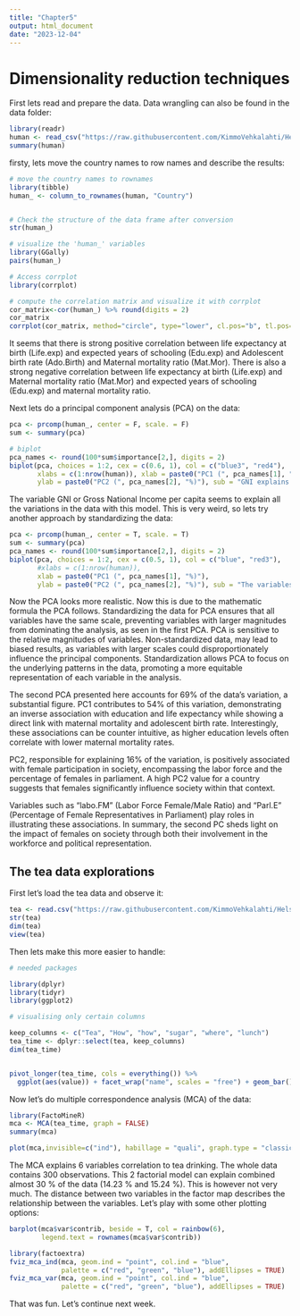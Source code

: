 ```yaml
---
title: "Chapter5"
output: html_document
date: "2023-12-04"
---
```



# Dimensionality reduction techniques

First lets read and prepare the data. Data wrangling can also be found in the data folder:

```r
library(readr)
human <- read_csv("https://raw.githubusercontent.com/KimmoVehkalahti/Helsinki-Open-Data-Science/master/datasets/human2.csv", show_col_types = FALSE)
summary(human)

```


firsty, lets move the country names to row names and describe the results:

```r

# move the country names to rownames
library(tibble)
human_ <- column_to_rownames(human, "Country")


# Check the structure of the data frame after conversion
str(human_)

# visualize the 'human_' variables
library(GGally)
pairs(human_)

# Access corrplot
library(corrplot)

# compute the correlation matrix and visualize it with corrplot
cor_matrix<-cor(human_) %>% round(digits = 2)
cor_matrix
corrplot(cor_matrix, method="circle", type="lower", cl.pos="b", tl.pos="d", tl.cex = 0.6)

```

It seems that there is strong positive correlation between life expectancy at birth (Life.exp) and expected years of schooling (Edu.exp) and Adolescent birth rate (Ado.Birth) and Maternal mortality ratio (Mat.Mor). There is also a strong negative correlation between life expectancy at birth (Life.exp) and Maternal mortality ratio (Mat.Mor) and expected years of schooling (Edu.exp) and maternal mortality ratio.


Next lets do a principal component analysis (PCA) on the data:


```r
pca <- prcomp(human_, center = F, scale. = F)
sum <- summary(pca)

# biplot
pca_names <- round(100*sum$importance[2,], digits = 2)
biplot(pca, choices = 1:2, cex = c(0.6, 1), col = c("blue3", "red4"),
       xlabs = c(1:nrow(human)), xlab = paste0("PC1 (", pca_names[1], "%)"),
       ylab = paste0("PC2 (", pca_names[2], "%)"), sub = "GNI explains nearly all the variations" )

```

The variable GNI or Gross National Income per capita seems to explain all the variations in the data with this model. This is very weird, so lets try another approach by standardizing the data:


```r

pca <- prcomp(human_, center = T, scale. = T)
sum <- summary(pca)
pca_names <- round(100*sum$importance[2,], digits = 2)
biplot(pca, choices = 1:2, cex = c(0.5, 1), col = c("blue", "red3"),
       #xlabs = c(1:nrow(human)),
       xlab = paste0("PC1 (", pca_names[1], "%)"),
       ylab = paste0("PC2 (", pca_names[2], "%)"), sub = "The variables in red on the left and right side of the plot are causing the majority of the variation")
```

Now the PCA looks more realistic. Now this is due to the mathematic formula the PCA follows. Standardizing the data for PCA ensures that all variables have the same scale, preventing variables with larger magnitudes from dominating the analysis, as seen in the first PCA. PCA is sensitive to the relative magnitudes of variables. Non-standardized data, may lead to biased results, as variables with larger scales could disproportionately influence the principal components. Standardization allows PCA to focus on the underlying patterns in the data, promoting a more equitable representation of each variable in the analysis.


The second PCA presented here accounts for 69% of the data's variation, a substantial figure. PC1 contributes to 54% of this variation, demonstrating an inverse association with education and life expectancy while showing a direct link with maternal mortality and adolescent birth rate. Interestingly, these associations can be counter intuitive, as higher education levels often correlate with lower maternal mortality rates.

PC2, responsible for explaining 16% of the variation, is positively associated with female participation in society, encompassing the labor force and the percentage of females in parliament. A high PC2 value for a country suggests that females significantly influence society within that context.

Variables such as "labo.FM" (Labor Force Female/Male Ratio) and "Parl.E" (Percentage of Female Representatives in Parliament) play roles in illustrating these associations. In summary, the second PC sheds light on the impact of females on society through both their involvement in the workforce and political representation.

## The tea data explorations


First let's load the tea data and observe it:

```r
tea <- read.csv("https://raw.githubusercontent.com/KimmoVehkalahti/Helsinki-Open-Data-Science/master/datasets/tea.csv", stringsAsFactors = TRUE)
str(tea)
dim(tea)
view(tea)
```
Then lets make this more easier to handle:

```r

# needed packages

library(dplyr)
library(tidyr)
library(ggplot2)

# visualising only certain columns

keep_columns <- c("Tea", "How", "how", "sugar", "where", "lunch")
tea_time <- dplyr::select(tea, keep_columns)
dim(tea_time)


pivot_longer(tea_time, cols = everything()) %>% 
  ggplot(aes(value)) + facet_wrap("name", scales = "free") + geom_bar() + theme(axis.text.x = element_text(angle = 45, hjust = 1, size = 8))

```
Now let's do multiple correspondence analysis (MCA) of the data:

```r
library(FactoMineR)
mca <- MCA(tea_time, graph = FALSE)
summary(mca)

plot(mca,invisible=c("ind"), habillage = "quali", graph.type = "classic")
```

The MCA explains 6 variables correlation to tea drinking. The whole data contains 300 observations. This 2 factorial model can explain combined almost 30 % of the data (14.23 % and 15.24 %). This is however not very much. The distance between two variables in the factor map describes the relationship between the variables. Let's play with some other plotting options:

```r
barplot(mca$var$contrib, beside = T, col = rainbow(6),
        legend.text = rownames(mca$var$contrib))

library(factoextra)
fviz_mca_ind(mca, geom.ind = "point", col.ind = "blue", 
             palette = c("red", "green", "blue"), addEllipses = TRUE)
fviz_mca_var(mca, geom.ind = "point", col.ind = "blue", 
             palette = c("red", "green", "blue"), addEllipses = TRUE)
```

That was fun. Let's continue next week.

